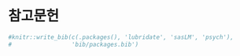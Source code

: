 \backmatter

# 참고문헌 {-}


```r
#knitr::write_bib(c(.packages(), 'lubridate', 'sasLM', 'psych'), 
#                 'bib/packages.bib')
```
